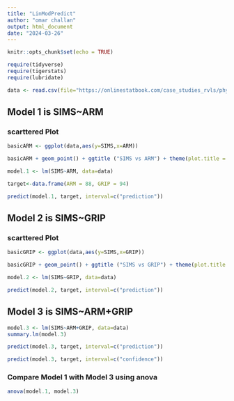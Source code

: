 ```yaml
---
title: "LinModPredict"
author: "omar challan"
output: html_document
date: "2024-03-26"
---
```


```r
knitr::opts_chunk$set(echo = TRUE)

require(tidyverse)
require(tigerstats)
require(lubridate)

data <- read.csv(file="https://onlinestatbook.com/case_studies_rvls/physical_strength/data.txt",sep="",header=TRUE)
```


## Model 1 is SIMS~ARM
### scarttered Plot

```r
basicARM <- ggplot(data,aes(y=SIMS,x=ARM))
```

```r
basicARM + geom_point() + ggtitle ("SIMS vs ARM") + theme(plot.title = element_text(hjust = 0.5, size = 20)) + geom_smooth(method=lm)
```

```r
model.1 <- lm(SIMS~ARM, data=data) 
```


```r
target<-data.frame(ARM = 88, GRIP = 94)
```


```r
predict(model.1, target, interval=c("prediction"))
```



## Model 2 is SIMS~GRIP
### scarttered Plot


```r
basicGRIP <- ggplot(data,aes(y=SIMS,x=GRIP))
```

```r
basicGRIP + geom_point() + ggtitle ("SIMS vs GRIP") + theme(plot.title = element_text(hjust = 0.5, size = 20)) + geom_smooth(method=lm)
```

```r
model.2 <- lm(SIMS~GRIP, data=data) 
```


```r
predict(model.2, target, interval=c("prediction"))
```


## Model 3 is SIMS~ARM+GRIP

```r
model.3 <- lm(SIMS~ARM+GRIP, data=data) 
summary.lm(model.3)
```


```r
predict(model.3, target, interval=c("prediction"))
```

```r
predict(model.3, target, interval=c("confidence"))
```


### Compare Model 1 with Model 3 using anova

```r
anova(model.1, model.3)
```










